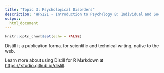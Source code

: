 ```yaml
---
title: "Topic 3: Psychological Disorders"
description: "HPS121 - Introduction to Psychology B: Individual and Social Development"
output:
  html_document
---
```


```r
knitr::opts_chunk$set(echo = FALSE)
```

Distill is a publication format for scientific and technical writing, native to the web. 

Learn more about using Distill for R Markdown at <https://rstudio.github.io/distill>.





